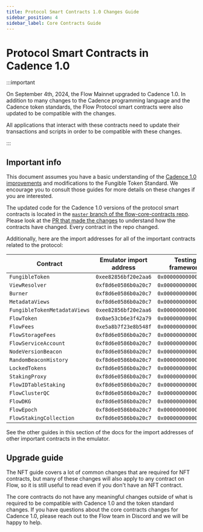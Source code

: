 ```yaml
---
title: Protocol Smart Contracts 1.0 Changes Guide
sidebar_position: 4
sidebar_label: Core Contracts Guide
---
```


# Protocol Smart Contracts in Cadence 1.0

:::important

On September 4th, 2024, the Flow Mainnet upgraded to Cadence 1.0. In addition to many changes to the Cadence programming language and the Cadence token standards, the Flow Protocol smart contracts were also updated to be compatible with the changes.

All applications that interact with these contracts need to update their transactions and scripts in order to be compatible with these changes.

:::

## Important info

This document assumes you have a basic understanding of the [Cadence 1.0 improvements] and modifications to the Fungible Token Standard. We encourage you to consult those guides for more details on these changes if you are interested.

The updated code for the Cadence 1.0 versions of the protocol smart contracts is located in the [`master` branch of the flow-core-contracts repo]. Please look at the [PR that made the changes] to understand how the contracts have changed. Every contract in the repo changed.

Additionally, here are the import addresses for all of the important contracts related to the protocol:

| Contract                    | Emulator import address | Testing framework    |
| --------------------------- | ----------------------- | -------------------- |
| `FungibleToken`             | `0xee82856bf20e2aa6`    | `0x0000000000000002` |
| `ViewResolver`              | `0xf8d6e0586b0a20c7`    | `0x0000000000000001` |
| `Burner`                    | `0xf8d6e0586b0a20c7`    | `0x0000000000000001` |
| `MetadataViews`             | `0xf8d6e0586b0a20c7`    | `0x0000000000000001` |
| `FungibleTokenMetadataViews`| `0xee82856bf20e2aa6`    | `0x0000000000000002` |
| `FlowToken`                 | `0x0ae53cb6e3f42a79`    | `0x0000000000000003` |
| `FlowFees`                  | `0xe5a8b7f23e8b548f`    | `0x0000000000000004` |
| `FlowStorageFees`           | `0xf8d6e0586b0a20c7`    | `0x0000000000000001` |
| `FlowServiceAccount`        | `0xf8d6e0586b0a20c7`    | `0x0000000000000001` |
| `NodeVersionBeacon`         | `0xf8d6e0586b0a20c7`    | `0x0000000000000001` |
| `RandomBeaconHistory`       | `0xf8d6e0586b0a20c7`    | `0x0000000000000001` |
| `LockedTokens`              | `0xf8d6e0586b0a20c7`    | `0x0000000000000001` |
| `StakingProxy`              | `0xf8d6e0586b0a20c7`    | `0x0000000000000001` |
| `FlowIDTableStaking`        | `0xf8d6e0586b0a20c7`    | `0x0000000000000001` |
| `FlowClusterQC`             | `0xf8d6e0586b0a20c7`    | `0x0000000000000001` |
| `FlowDKG`                   | `0xf8d6e0586b0a20c7`    | `0x0000000000000001` |
| `FlowEpoch`                 | `0xf8d6e0586b0a20c7`    | `0x0000000000000001` |
| `FlowStakingCollection`     | `0xf8d6e0586b0a20c7`    | `0x0000000000000001` |

See the other guides in this section of the docs for the import addresses of other important contracts in the emulator.

## Upgrade guide

The NFT guide covers a lot of common changes that are required for NFT contracts, but many of these changes will also apply to any contract on Flow, so it is still useful to read even if you don't have an NFT contract.

The core contracts do not have any meaningful changes outside of what is required to be compatible with Cadence 1.0 and the token standard changes. If you have questions about the core contracts changes for Cadence 1.0, please reach out to the Flow team in Discord and we will be happy to help.

<!-- Relative links. Will not render on the page -->

[Cadence 1.0 improvements]: ./improvements.md
[`master` branch of the flow-core-contracts repo]: https://github.com/onflow/flow-core-contracts
[PR that made the changes]: https://github.com/onflow/flow-core-contracts/pull/319
